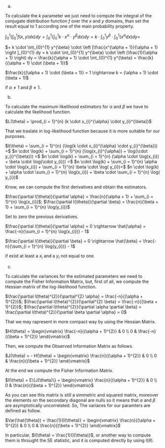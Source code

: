 a.

To calculate the $k$ parameter we just need to compute the integral of the conjugate distribution function $f$ over the $x$ and $y$ domains, than set the result equal to 1 according one of the main probability property.

$\int_{0}^{1} \left (\int_{0}^{1} f(x, y) dx \right) dy = \int_{0}^{1} \left (\int_{0}^{1} k \cdot x^{\alpha} \cdot y^{\beta} dx \right) dy = k \cdot \int_{0}^{1} y^{\beta} \cdot \int_{0}^{1} (x^{\alpha} dx) dy =$

$= k \cdot \int_{0}^{1} y^{\beta} \cdot \left [\frac{x^{\alpha + 1}}{\alpha + 1} \right ]_{0}^{1} dy = k \cdot \int_{0}^{1} y^{\beta} \cdot \left (\frac{1}{\alpha + 1} \right) dy = \frac{k}{\alpha + 1} \cdot \int_{0}^{1} y^{\beta} = \frac{k}{(\alpha + 1) \cdot (\beta + 1)}$

$\frac{k}{(\alpha + 1) \cdot (\beta + 1)} = 1 \rightarrow k = (\alpha + 1) \cdot (\beta + 1)$


if $\alpha \neq 1$ and $\beta \neq 1$.

b.

To calculate the maximum likelihood estimators for $\alpha$ and $\beta$ we have to calculate the likelihood function.

$L(\theta) = \prod_{i = 1}^{n} (k \cdot x_{i}^{\alpha} \cdot y_{i}^{\beta})$

That we traslate in log-likelihood function because it is more suitable for our purposes.

$l(\theta) = \sum_{i = 1}^{n} (\log(k \cdot x_{i}^{\alpha} \cdot y_{i}^{\beta})) =$
$n \cdot \log(k) + \sum_{i = 1}^{n} (\log(x_{i}^{\alpha}) + \log(\cdot y_{i}^{\beta})) =$
$n \cdot \log(k) + \sum_{i = 1}^{n} (\alpha \cdot \log(x_{i}) + \beta \cdot \log(\cdot y_{i})) =$
$n \cdot \log(k) + \sum_{i = 1}^{n} \alpha \cdot \log(x_{i}) + \sum_{i = 1}^{n} \beta \cdot \log( y_{i})=$
$n \cdot \log(k) + \alpha \cdot \sum_{i = 1}^{n} \log(x_{i}) + \beta \cdot \sum_{i = 1}^{n} \log( y_{i})$

Know, we can compute the first derivatives and obtain the estimators.

$\frac{\partial l(\theta)}{\partial \alpha} = \frac{n}{\alpha + 1} + \sum_{i = 1}^{n} \log(x_{i})$; 
$\frac{\partial l(\theta)}{\partial \beta} = \frac{n}{\beta + 1} + \sum_{i = 1}^{n} \log(y_{i})$

Set to zero the previous derivatives.

$\frac{\partial l(\theta)}{\partial \alpha} = 0 \rightarrow \hat{\alpha} = \frac{-n}{\sum_{i = 1}^{n} \log(x_{i})} - 1$

$\frac{\partial l(\theta)}{\partial \beta} = 0 \rightarrow \hat{\beta} = \frac{-n}{\sum_{i = 1}^{n} \log(y_{i})} - 1$

if exist at least a $x_{i}$ and a $y_{i}$ not equal to one.

c.

To calculate the variances for the estimated parameters we need to compute the Fisher Information Matrix, but, first of all, we compute the Hessian matrix of the log-likelihood function.

$\frac{\partial l(theta)^{2}}{\partial^{2} \alpha} = \frac{-n}{(\alpha + 1)^{2}}$; 
$\frac{\partial l(theta)^{2}}{\partial^{2} \beta} = \frac{-n}{(\beta + 1)^{2}}$; 
$\frac{\partial l(theta)^{2}}{\partial \alpha \partial \beta} = \frac{\partial l(theta)^{2}}{\partial \beta \partial \alpha} = 0$

That we may rapresent in more compact way by using the Hessian Matrix.

$H(\theta) = \begin{vmatrix} \frac{-n}{(\alpha + 1)^{2}} & 0 \\ 0 & \frac{-n}{(\beta + 1)^{2}} \end{vmatrix}$

Then, we compute the Observed Information Matrix as follows.

$J(\theta) = - H(\theta) = \begin{vmatrix} \frac{n}{(\alpha + 1)^{2}} & 0 \\ 0 & \frac{n}{(\beta + 1)^{2}} \end{vmatrix}$

At the end we compute the Fisher Information Matrix.

$I(\theta) = E\{J(\theta)\} = \begin{vmatrix} \frac{n}{(\alpha + 1)^{2}} & 0 \\ 0 & \frac{n}{(\beta + 1)^{2}} \end{vmatrix}$

As you can see this matrix is still a simmetric and squared matrix, moreover the elements on the secondary diagonal are nulls so it means that $\alpha$ and $\beta$ are asymptotically uncorrelated. So, The variaces for our paramters are defined as follow.

$Var(\hat{\theta}) = \frac{1}{I(\theta)} = \begin{vmatrix} \frac{n}{(\alpha + 1)^{2}} & 0 \\ 0 & \frac{n}{(\beta + 1)^{2}} \end{vmatrix}$

In particular, $I(\theta) = \frac{1}{I(\theta)}$, or another way to compute them is throught the SE statistic, and it is computed directly by using $I(\theta)$.



